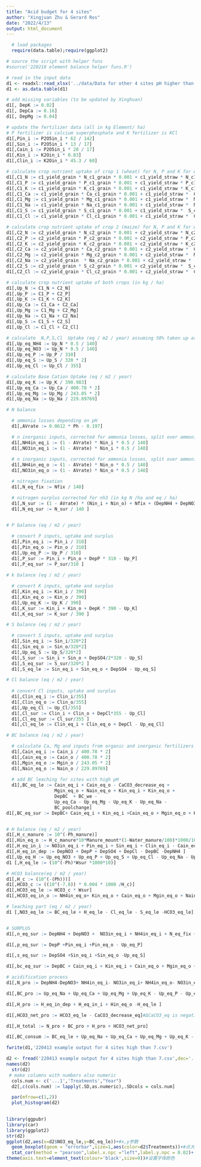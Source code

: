 ```yaml
---
title: "Acid budget for 4 sites"
author: "Xingjuan Zhu & Gerard Ros"
date: "2022/4/13"
output: html_document
---
```

```r

  # load packages
  require(data.table);require(ggplot2)


```


```r

# source the script with helper funs
#source('220218 element balance helper funs.R')

# read in the input data
d1 <- readxl::read_xlsx('../data/Data for other 4 sites pH higher than 7.xlsx')
d1 <- as.data.table(d1)

# add missing variables (to be updated by Xinghuan)
d1[, DepK := 0.02]
d1[, DepCa := 0.16]
d1[, DepMg := 0.04]

# update the fertilizer data (all in kg Element/ ha)
# P fertilizer is calcium superphosphate and K fertilizer is KCl
d1[,Pin_i := P2O5in_i * 62 / 142]
d1[,Sin_i := P2O5in_i * 13 / 17]
d1[,Cain_i := P2O5in_i * 20 / 17]
d1[,Kin_i := K2Oin_i * 0.83]
d1[,Clin_i := K2Oin_i * 45.3 / 60]

# calculate crop nutrient uptake of crop 1 (wheat) for N, P and K for wheat (kg / ha)
d1[,C1_N := c1_yield_grain * N_c1_grain * 0.001 + c1_yield_straw * N_c1_straw * 0.001]
d1[,C1_P := c1_yield_grain * P_c1_grain * 0.001 + c1_yield_straw * P_c1_straw * 0.001]
d1[,C1_K := c1_yield_grain * K_c1_grain * 0.001 + c1_yield_straw * K_c1_straw * 0.001]
d1[,C1_Ca := c1_yield_grain * Ca_c1_grain * 0.001 + c1_yield_straw *  Ca_c1_straw * 0.001]
d1[,C1_Mg := c1_yield_grain * Mg_c1_grain * 0.001 + c1_yield_straw *  Mg_c1_straw * 0.001]
d1[,C1_Na := c1_yield_grain * Na_c1_grain * 0.001 + c1_yield_straw *  Na_c1_straw * 0.001]
d1[,C1_S := c1_yield_grain * S_c1_grain * 0.001 + c1_yield_straw *  S_c1_straw * 0.001]
d1[,C1_Cl := c1_yield_grain * Cl_c1_grain * 0.001 + c1_yield_straw *  Cl_c1_straw * 0.001]

# calculate crop nutrient uptake of crop 2 (maize) for N, P and K for wheat (kg / ha)
d1[,C2_N := c2_yield_grain * N_c2_grain * 0.001 + c2_yield_straw * N_c2_straw * 0.001]
d1[,C2_P := c2_yield_grain * P_c2_grain * 0.001 + c2_yield_straw * P_c2_straw * 0.001]
d1[,C2_K := c2_yield_grain * K_c2_grain * 0.001 + c2_yield_straw * K_c2_straw * 0.001]
d1[,C2_Ca := c2_yield_grain * Ca_c2_grain * 0.001 + c2_yield_straw *  Ca_c2_straw * 0.001]
d1[,C2_Mg := c2_yield_grain * Mg_c2_grain * 0.001 + c2_yield_straw *  Mg_c2_straw * 0.001]
d1[,C2_Na := c2_yield_grain  * Na_c2_grain * 0.001 + c2_yield_straw *  Na_c2_straw * 0.001]
d1[,C2_S := c2_yield_grain * S_c2_grain * 0.001 + c2_yield_straw *  S_c2_straw * 0.001]
d1[,C2_Cl := c2_yield_grain * Cl_c2_grain * 0.001 + c2_yield_straw *  Cl_c2_straw * 0.001]

# calculate crop nutrient uptake of both crops (in kg / ha)
d1[,Up_N := C1_N + C2_N]
d1[,Up_P := C1_P + C2_P]
d1[,Up_K := C1_K + C2_K]
d1[,Up_Ca := C1_Ca + C2_Ca]
d1[,Up_Mg := C1_Mg + C2_Mg]
d1[,Up_Na := C1_Na + C2_Na]
d1[,Up_S := C1_S + C2_S]
d1[,Up_Cl := C1_Cl + C2_Cl]

# calculate  N,P,S,Cl  Uptake (eq / m2 / year) assuming 50% taken up as NO3 and 50% as NH4
d1[,Up_eq_NH4 := Up_N * 0.5 / 140]
d1[,Up_eq_NO3 := Up_N * 0.5 / 140]
d1[,Up_eq_P := Up_P / 310]
d1[,Up_eq_S := Up_S / 320 * 2]
d1[,Up_eq_Cl := Up_Cl / 355]

# calculate Base Cation Uptake (eq / m2 / year)
d1[,Up_eq_K := Up_K / 390.983]
d1[,Up_eq_Ca := Up_Ca / 400.78 * 2]
d1[,Up_eq_Mg := Up_Mg / 243.05 * 2]
d1[,Up_eq_Na := Up_Na / 229.89769]

# N balance

  # ammonia losses depending on pH
  d1[,AVrate := 0.0612 * Ph - 0.197]

  # n inorganic inputs, corrected for ammonia losses, split over ammonium and nitrate
  d1[,NH4in_eq_i := (1 - AVrate) * Nin_i * 0.5 / 140]
  d1[,NO3in_eq_i := (1 - AVrate) * Nin_i * 0.5 / 140]
  
  # n inorganic inputs, corrected for ammonia losses, split over ammonium and nitrate
  d1[,NH4in_eq_o := (1 - AVrate) * Nin_o * 0.5 / 140]
  d1[,NO3in_eq_o := (1 - AVrate) * Nin_o * 0.5 / 140]

  # nitrogen fixation
  d1[,N_eq_fix := Nfix / 140]

  # nitrogen surplus corrected for nh3 (in kg N /ha and eq / ha)
  d1[,N_sur := (1 - AVrate) * (Nin_i + Nin_o) + Nfix + (DepNH4 + DepNO3) * 140 - Up_N ]
  d1[,N_eq_sur := N_sur / 140 ]
 

# P balance (eq / m2 / year)

  # convert P inputs, uptake and surplus
  d1[,Pin_eq_i := Pin_i / 310]
  d1[,Pin_eq_o := Pin_o / 310]
  d1[,Up_eq_P := Up_P / 310]
  d1[,P_sur := Pin_i + Pin_o + DepP * 310 - Up_P]
  d1[,P_eq_sur := P_sur/310 ]
   
# k balance (eq / m2 / year)  

  # convert K inputs, uptake and surplus
  d1[,Kin_eq_i := Kin_i / 390]
  d1[,Kin_eq_o := Kin_o / 390]
  d1[,Up_eq_K := Up_K / 390]
  d1[,K_sur := Kin_i + Kin_o + DepK * 390 - Up_K]
  d1[,K_eq_sur := K_sur / 390 ]

# S balance (eq / m2 / year)

  # convert S inputs, uptake and surplus
  d1[,Sin_eq_i := Sin_i/320*2]
  d1[,Sin_eq_o := Sin_o/320*2]
  d1[,Up_eq_S := Up_S/320*2]
  d1[,S_sur := Sin_i + Sin_o + DepSO4/2*320 - Up_S]
  d1[,S_eq_sur := S_sur/320*2 ]
  d1[,S_eq_le := Sin_eq_i + Sin_eq_o + DepSO4 - Up_eq_S]

# Cl balance (eq / m2 / year)  
  
  # convert Cl inputs, uptake and surplus
  d1[,Clin_eq_i := Clin_i/355]
  d1[,Clin_eq_o := Clin_o/355]
  d1[,Up_eq_Cl := Up_Cl/355]
  d1[,Cl_sur := Clin_i + Clin_o + DepCl*355 - Up_Cl]
  d1[,Cl_eq_sur := Cl_sur/355 ]
  d1[,Cl_eq_le := Clin_eq_i + Clin_eq_o + DepCl - Up_eq_Cl]

# BC balance (eq / m2 / year) 

  # calculate Ca, Mg and inputs from organic and inorganic fertilizers
  d1[,Cain_eq_i := Cain_i / 400.78 * 2]
  d1[,Cain_eq_o := Cain_o / 400.78 * 2]
  d1[,Mgin_eq_o := Mgin_o / 243.05 * 2]
  d1[,Nain_eq_o := Nain_o / 229.89769]
  
  # add BC leaching for sites with high pH
  d1[,BC_eq_le := Cain_eq_i + Cain_eq_o - CaCO3_decrease_eq +  
                  Mgin_eq_o + Nain_eq_o + Kin_eq_i + Kin_eq_o + 
                  DepBC  + BC_we - 
                  Up_eq_Ca - Up_eq_Mg - Up_eq_K - Up_eq_Na - 
                  BC_poolchange]
d1[,BC_eq_sur := DepBC+ Cain_eq_i + Kin_eq_i +Cain_eq_o + Mgin_eq_o + Kin_eq_o + Nain_eq_o - Up_eq_Na - Up_eq_Ca -Up_eq_Mg - Up_eq_K + CaCO3_decrease_eq]


# H balance (eq / m2 / year) 
d1[,H_c_manure := 10^(-Ph_manure)]
d1[,Hin_eq_o := H_c_manure*10*Manure_mount*(1-Water_manure/100)*1000/10000]
d1[,H_eq_in_i := NO3in_eq_i + Pin_eq_i + Sin_eq_i + Clin_eq_i - Cain_eq_i - Kin_eq_i -NH4in_eq_i ]
d1[,H_eq_in_dep := DepNO3 + DepP + DepSO4 + DepCl - DepBC -DepNH4 ]
d1[,Up_eq_H := Up_eq_NO3 + Up_eq_P + Up_eq_S + Up_eq_Cl - Up_eq_Na - Up_eq_Ca -Up_eq_Mg - Up_eq_K -Up_eq_NH4]
d1 [,H_eq_le := (10^(-Ph)*Wsur *1000*10)]

# HCO3 balance(eq / m2 / year) 
d1[,H_c := (10^(-(Ph)))]
d1[,HCO3_c := ((10^(-7.8)) * 0.004 * 1000 /H_c)]
d1[,HCO3_eq_le := HCO3_c * Wsur]
d1[,HCO3_eq_in_o := NH4in_eq_o+ Kin_eq_o + Cain_eq_o + Mgin_eq_o + Nain_eq_o + Hin_eq_o - NO3in_eq_o - Pin_eq_o - Sin_eq_o - Clin_eq_o]

# leaching part (eq / m2 / year) 
d1 [,NO3_eq_le := BC_eq_le + H_eq_le - Cl_eq_le - S_eq_le -HCO3_eq_le]


# SURPLUS
d1[,n_eq_sur := DepNH4 + DepNO3 +  NO3in_eq_i + NH4in_eq_i + N_eq_fix + NH4in_eq_o + NO3in_eq_o - Up_eq_NH4 - Up_eq_NO3]

d1[,p_eq_sur := DepP +Pin_eq_i +Pin_eq_o - Up_eq_P]

d1[,s_eq_sur := DepSO4 +Sin_eq_i +Sin_eq_o -Up_eq_S]

d1[,bc_eq_sur := DepBC + Cain_eq_i + Kin_eq_i + Cain_eq_o + Mgin_eq_o + Kin_eq_o + Nain_eq_o - Up_eq_Na - Up_eq_Ca -Up_eq_Mg - Up_eq_K + CaCO3_decrease_eq] #for sites with high pH]

# acidification process
d1[,N_pro := DepNH4-DepNO3+ NH4in_eq_i- NO3in_eq_i+ NH4in_eq_o- NO3in_eq_o + NO3_eq_le ]

d1[,BC_pro := Up_eq_Na + Up_eq_Ca + Up_eq_Mg + Up_eq_K - Up_eq_P - Up_eq_S - Up_eq_Cl]

d1[,H_pro := H_eq_in_dep + H_eq_in_i + Hin_eq_o -H_eq_le ]

d1[,HCO3_net_pro := HCO3_eq_le - CaCO3_decrease_eq]#ΔCaCO3_eq is negative value in the file, why no organic HCO3 INPUT, CHEMICAL HCO3 ALSO =0

d1[,H_total := N_pro + BC_pro + H_pro + HCO3_net_pro]

d1[,BC_consum := BC_eq_le + Up_eq_Na + Up_eq_Ca + Up_eq_Mg + Up_eq_K - (Cain_eq_i +  Kin_eq_i + Cain_eq_o + Mgin_eq_o + Kin_eq_o + Nain_eq_o)-DepBC]#why no Na

fwrite(d1,'220413 example output for 4 sites high than 7.csv')

```

```r
d2 <- fread('220413 example output for 4 sites high than 7.csv',dec='.')
names(d2)
  str(d2)
 # make columns with numbers also numeric
  cols.num <- c('...1','Treatments',"Year")
  d2[,c(cols.num) := lapply(.SD,as.numeric),.SDcols = cols.num]

```

```r

  par(mfrow=c(1,2))
  plot_histogram(d2)
  
```
```r
library(ggpubr)
library(car)
library(ggplot2)
str(d2)
ggplot(d2,aes(x=d2$NO3_eq_le,y=BC_eq_le))+#x,y参数
  geom_boxplot(geom = "errorbar",size=1,aes(color=d2$Treatments))+#点大小+
  stat_cor(method = "pearson",label.x.npc ="left",label.y.npc = 0.02)+ labs(x="NO3 leaching", y="BC leaching") + theme_bw()+#颜色
theme(axis.text=element_text(colour='black',size=9))#设置字体颜色



```